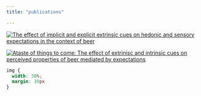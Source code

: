 ```yaml
---
title: "publications"

---
```


<a href=https://doi.org/10.1016/j.foodqual.2019.103855 target="_blank">![The effect of implicit and explicit extrinsic cues on hedonic and sensory expectations in the context of beer](images/s1_screenshot.png)</a>

<a href=https://doi.org/10.1016/j.foodqual.2021.104326 target="_blank">![Ataste of things to come: The effect of extrinisc and intrinsic cues on perceived properties of beer mediated by expectations](images/s2_screenshot.png)</a>


```css
img {
  width: 30%;
  margin: 30px
}

```